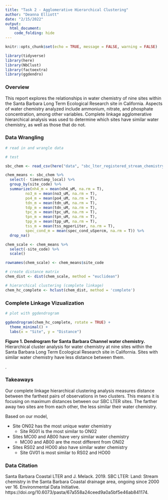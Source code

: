 ```yaml
---
title: "Task 2 - Agglomerative Hierarchical Clustering"
author: "Deanna Elliott"
date: "2/15/2022"
output: 
  html_document:
    code_folding: hide
---
```


```r
knitr::opts_chunk$set(echo = TRUE, message = FALSE, warning = FALSE)

library(tidyverse)
library(here)
library(NbClust)
library(factoextra)
library(ggdendro)
```

### Overview

This report explores the relationships in water chemistry of nine sites within the Santa Barbara Long Term Ecological Research site in California. Aspects of water chemistry analyzed include ammonium, nitrate, and phosphate concentration, among other variables. Complete linkage agglomerative hierarchical analysis was used to determine which sites have similar water chemistry, as well as those that do not.

### Data Wrangling

```r
# read in and wrangle data

# test

sbc_chem <- read_csv(here("data", "sbc_lter_registered_stream_chemistry.csv")) %>% na_if(-999)

chem_means <- sbc_chem %>% 
  select(- timestamp_local) %>% 
  group_by(site_code) %>% 
  summarize(nh4_m = mean(nh4_uM, na.rm = T),
         no3_m = mean(no3_uM, na.rm = T),
         po4_m = mean(po4_uM, na.rm = T),
         tdn_m = mean(tdn_uM, na.rm = T),
         tdp_m = mean(tdn_uM, na.rm = T),
         tpc_m = mean(tpc_uM, na.rm = T),
         tpn_m = mean(tpn_uM, na.rm = T),
         tpp_m = mean(tpp_uM, na.rm = T),
         tss_m = mean(tss_mgperLiter, na.rm = T),
         spec_cond_m = mean(spec_cond_uSpercm, na.rm = T)) %>% 
  drop_na()

chem_scale <- chem_means %>% 
  select(-site_code) %>% 
  scale()

rownames(chem_scale) <- chem_means$site_code
```


```r

# create distance matrix
chem_dist <- dist(chem_scale, method = "euclidean")

# hierarchical clustering (complete linkage)
chem_hc_complete <- hclust(chem_dist, method = 'complete')
```

### Complete Linkage Vizualization

```r

# plot with ggdendrogram

ggdendrogram(chem_hc_complete, rotate = TRUE) +
  theme_minimal() +
  labs(x = "Site", y = "Distance") 
```

**Figure 1. Dendrogram for Santa Barbara Channel water chemistry.** Hierarchical cluster analysis for water chemistry at nine sites within the Santa Barbara Long Term Ecological Research site in California. Sites with similar water chemistry have less distance between them.

.

### Takeaways

Our complete linkage hierarchical clustering analysis measures distance between the farthest pairs of observations in two clusters. This means it is focusing on maximum distances between our SBC LTER sites. The farther away two sites are from each other, the less similar their water chemistry.

Based on our model,

- Site ON02 has the most unique water chemistry
  - Site RG01 is the most similar to ON02
- Sites MC00 and AB00 have very similar water chemistry
  - MC00 and AB00 are the most different from ON02
- Sites RS02 and HO00 also have similar water chemistry
  - Site GV01 is most similar to RS02 and HO00


### Data Citation

Santa Barbara Coastal LTER and J. Melack. 2019. SBC LTER: Land: Stream chemistry in the Santa Barbara Coastal drainage area, ongoing since 2000 ver 16. Environmental Data Initiative. https://doi.org/10.6073/pasta/67a558a24ceed9a0a5bf5e46ab841174. 

















